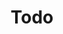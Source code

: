 ---
id: todo
miniature: todo_min
screenshot: todo
title: Todo
description: Une todo list réalisée avec Svelte
link: https://github.com/JohnnyEvo/svelte-todo
progress_color: "#987654"
contents: [
{
title: 'Technologies',
text: "
Serveur : <a href='https://vitejs.dev/' class='underline' target='_blank'>Vite</a><br/>
Front-end : <a href='https://svelte.dev/' class='underline' target='_blank'>Svelte</a><br>
Autres : TypeScript, I18n
"
},
{
title: 'Dépôt',
text: '
<a href="https://github.com/JohnnyEvo/svelte-todo" target="_blank">
    <svg xmlns="http://www.w3.org/2000/svg" width="32" height="32" viewBox="0 0 24 24"><path d="M12 0c-6.626 0-12 5.373-12 12 0 5.302 3.438 9.8 8.207 11.387.599.111.793-.261.793-.577v-2.234c-3.338.726-4.033-1.416-4.033-1.416-.546-1.387-1.333-1.756-1.333-1.756-1.089-.745.083-.729.083-.729 1.205.084 1.839 1.237 1.839 1.237 1.07 1.834 2.807 1.304 3.492.997.107-.775.418-1.305.762-1.604-2.665-.305-5.467-1.334-5.467-5.931 0-1.311.469-2.381 1.236-3.221-.124-.303-.535-1.524.117-3.176 0 0 1.008-.322 3.301 1.23.957-.266 1.983-.399 3.003-.404 1.02.005 2.047.138 3.006.404 2.291-1.552 3.297-1.23 3.297-1.23.653 1.653.242 2.874.118 3.176.77.84 1.235 1.911 1.235 3.221 0 4.609-2.807 5.624-5.479 5.921.43.372.823 1.102.823 2.222v3.293c0 .319.192.694.801.576 4.765-1.589 8.199-6.086 8.199-11.386 0-6.627-5.373-12-12-12z"/></svg>
</a>
'
    }
]
---